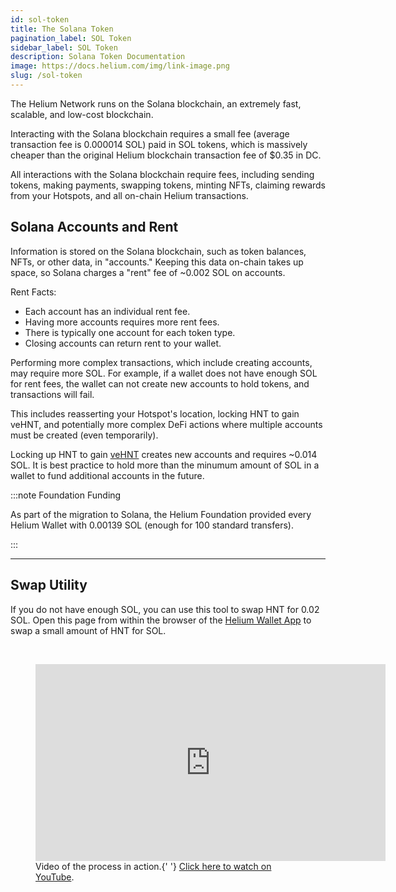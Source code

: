 ```yaml
---
id: sol-token
title: The Solana Token
pagination_label: SOL Token
sidebar_label: SOL Token
description: Solana Token Documentation
image: https://docs.helium.com/img/link-image.png
slug: /sol-token
---
```


The Helium Network runs on the Solana blockchain, an extremely fast, scalable, and low-cost
blockchain.

Interacting with the Solana blockchain requires a small fee (average transaction fee is 0.000014
SOL) paid in SOL tokens, which is massively cheaper than the original Helium blockchain transaction
fee of $0.35 in DC.

All interactions with the Solana blockchain require fees, including sending tokens, making payments,
swapping tokens, minting NFTs, claiming rewards from your Hotspots, and all on-chain Helium
transactions.

## Solana Accounts and Rent

Information is stored on the Solana blockchain, such as token balances, NFTs, or other data, in
"accounts." Keeping this data on-chain takes up space, so Solana charges a "rent" fee of ~0.002 SOL
on accounts.

Rent Facts:

- Each account has an individual rent fee.
- Having more accounts requires more rent fees.
- There is typically one account for each token type.
- Closing accounts can return rent to your wallet.

Performing more complex transactions, which include creating accounts, may require more SOL. For
example, if a wallet does not have enough SOL for rent fees, the wallet can not create new accounts
to hold tokens, and transactions will fail.

This includes reasserting your Hotspot's location, locking HNT to gain veHNT, and potentially more
complex DeFi actions where multiple accounts must be created (even temporarily).

Locking up HNT to gain [veHNT][vehnt] creates new accounts and requires ~0.014 SOL. It is best
practice to hold more than the minumum amount of SOL in a wallet to fund additional accounts in the
future.

:::note Foundation Funding

As part of the migration to Solana, the Helium Foundation provided every Helium Wallet with 0.00139
SOL (enough for 100 standard transfers).

:::

---

## Swap Utility

If you do not have enough SOL, you can use this tool to swap HNT for 0.02 SOL. Open this page from
within the browser of the [Helium Wallet App][wallet-app] to swap a small amount of HNT for SOL.


<figure className="screensnippet-wrapper" style={{ padding: '16px' }}>
  <HntToFeeSol />
</figure>
<br />

<figure className="screensnippet-wrapper">
  <iframe
    style={{ margin: '10px', borderRadius: '14px' }}
    width="560"
    height="315"
    src="https://www.youtube.com/embed/maxW3cjCrcQ"
    title="YouTube video player"
    frameborder="0"
    allow="accelerometer; autoplay; clipboard-write; encrypted-media; gyroscope; picture-in-picture; web-share"
    allowfullscreen
  ></iframe>
  <figcaption>
    Video of the process in action.{' '}
    <a href="https://www.youtube.com/watch?v=maxW3cjCrcQ">Click here to watch on YouTube</a>.
  </figcaption>
</figure>

[wallet-app]: /wallets/helium-wallet-app
[vehnt]: /vehnt
